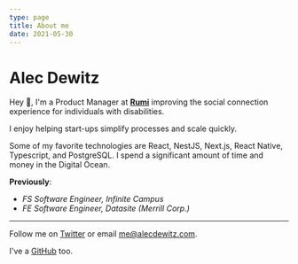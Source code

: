 ```yaml
---
type: page
title: About me
date: 2021-05-30
---
```


# Alec Dewitz

Hey 👋, I'm a Product Manager at [**Rumi**](https://meetmyrumi.com) improving the social connection experience for individuals with disabilities.

I enjoy helping start-ups simplify processes and scale quickly.

Some of my favorite technologies are React, NestJS, Next.js, React Native, Typescript, and PostgreSQL. I spend a significant amount of time and money in the Digital Ocean.

**Previously**:

- _FS Software Engineer, Infinite Campus_
- _FE Software Engineer, Datasite (Merrill Corp.)_

---

Follow me on [Twitter](https://twitter.com/alecdewitz) or email [me@alecdewitz.com](mailto:me@alecdewitz.com).

I've a [GitHub](https://github.com/alecdewitz) too.
